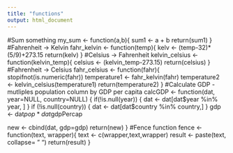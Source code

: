 ```yaml
---
title: "functions"
output: html_document
---
```

#Sum something
my_sum <- function(a,b){
  sum1 <- a + b
  return(sum1)
}
#Fahrenheit -> Kelvin
fahr_kelvin <- function(temp){
        kelv <- (temp-32)*(5/9)+273.15
        return(kelv)
}
#Celsius -> Fahrenheit
kelvin_celsius <- function(kelvin_temp){
        celsius <- (kelvin_temp-273.15)
        return(celsius)
}
#Fahrenheit -> Celsius
fahr_celsius <- function(fahr){
  stopifnot(is.numeric(fahr))
  temperature1 <- fahr_kelvin(fahr)
  temperature2 <- kelvin_celsius(temperature1)
  return(temperature2)
}
#Calculate GDP - mutliples population column by GDP per capita
calcGDP <- function(dat, year=NULL, country=NULL) {
  if(!is.null(year)) {
    dat <- dat[dat$year %in% year, ]
  }
  if (!is.null(country)) {
    dat <- dat[dat$country %in% country,]
  }
  gdp <- dat$pop * dat$gdpPercap
  
  new <- cbind(dat, gdp=gdp)
  return(new)
}
#Fence function
fence <- function(text, wrapper){
  text <- c(wrapper,text,wrapper)
  result <- paste(text, collapse= " ")
  return(result)
}
